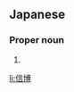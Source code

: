 ==Japanese==
{{ja-kanjitab|のぶ|ひろ}}

===Proper noun===
{{ja-pos|のぶひろ|proper}}

# {{given name|male|lang=ja|sort=のぶひろ}}

[[li:信博]]